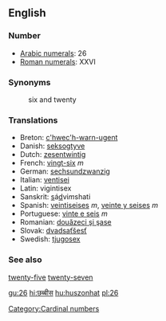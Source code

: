 ==English==

=== Number ===

*[[w:Arabic Numerals|Arabic numerals]]: 26
*[[w:Roman numerals|Roman numerals]]: XXVI

=== Synonyms ===
:six and twenty

=== Translations ===

*Breton: [[c'hwec'h-warn-ugent]]
*Danish: [[seksogtyve]]
*Dutch: [[zesentwintig]]
*French: [[vingt-six]] ''m''
*German: [[sechsundzwanzig]]
*Italian: [[ventisei]]
*Latin: vigintisex
*Sanskrit: <u>s</u>á<u>d</u>vi''m''shati
*Spanish: [[veintiseises]] ''m'', [[veinte y seises]] ''m''
*Portuguese: [[vinte e seis]] ''m''
*Romanian: [[douăzeci şi şase]]
*Slovak: [[dvadsaťšesť]]
*Swedish: [[tjugosex]]

=== See also ===

[[twenty-five]] [[twenty-seven]]

[[Category:Cardinal numbers]]

[[gu:26]]
[[hi:छब्बीस]]
[[hu:huszonhat]]
[[pl:26]]